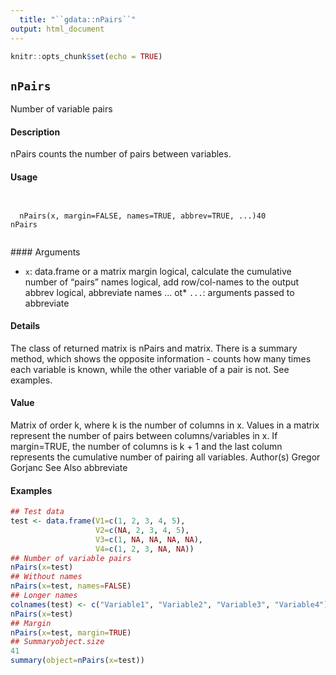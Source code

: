 ```yaml
---
  title: "``gdata::nPairs``"
output: html_document
---
```

  
```r
knitr::opts_chunk$set(echo = TRUE)
```

## ``nPairs``
Number of variable pairs

#### Description

nPairs counts the number of pairs between variables.

#### Usage
<pre><code>
  
  nPairs(x, margin=FALSE, names=TRUE, abbrev=TRUE, ...)40
nPairs

</code></pre>
  #### Arguments
  
  * ``x``: data.frame or a matrix
margin logical, calculate the cumulative number of “pairs”
names logical, add row/col-names to the output
abbrev logical, abbreviate names
... ot* ``...``: arguments passed to abbreviate

#### Details

The class of returned matrix is nPairs and matrix. There is a summary method, which shows the opposite information - counts how many times each variable is known, while the other variable of a
pair is not. See examples.

#### Value

Matrix of order k, where k is the number of columns in x. 
Values in a matrix represent the number
of pairs between columns/variables in x. If margin=TRUE, the number of columns is k + 1 and the last column represents the cumulative number of pairing all variables.
Author(s)
Gregor Gorjanc
See Also
abbreviate

#### Examples
```r

## Test data
test <- data.frame(V1=c(1, 2, 3, 4, 5),
                   V2=c(NA, 2, 3, 4, 5),
                   V3=c(1, NA, NA, NA, NA),
                   V4=c(1, 2, 3, NA, NA))
## Number of variable pairs
nPairs(x=test)
## Without names
nPairs(x=test, names=FALSE)
## Longer names
colnames(test) <- c("Variable1", "Variable2", "Variable3", "Variable4")
nPairs(x=test)
## Margin
nPairs(x=test, margin=TRUE)
## Summaryobject.size
41
summary(object=nPairs(x=test))
```
